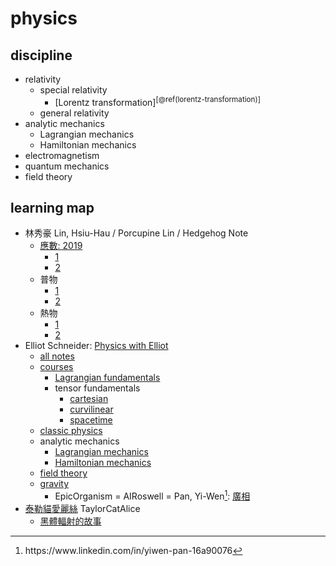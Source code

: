 # physics

## discipline

- relativity
  - special relativity
    - [Lorentz transformation]^[\@ref(lorentz-transformation)]^
  - general relativity
- analytic mechanics
  - Lagrangian mechanics
  - Hamiltonian mechanics
- electromagnetism
- quantum mechanics
- field theory

::: {show-in="html"}

## learning map

- 林秀豪 Lin, Hsiu-Hau / Porcupine Lin / Hedgehog Note
  - [應數: 2019](https://www.youtube.com/playlist?list=PLS0SUwlYe8cyfYWKPb8v55pCqfw0MnL0T)
    - [1](https://www.youtube.com/playlist?list=PLS0SUwlYe8cy7eNFtSWru7EtJ_yXM94YH)
    - [2](https://www.youtube.com/playlist?list=PLS0SUwlYe8cxiepObAy7dGDs29AdViZdj)
  - 普物
    - [1](https://www.youtube.com/playlist?list=PLS0SUwlYe8cytymmM8nCY9tYhcCfe-WGD)
    - [2](https://www.youtube.com/playlist?list=PLS0SUwlYe8czNqxfQq2XWeAHDqT8vYjmC)
  - 熱物
    - [1](https://www.youtube.com/playlist?list=PLS0SUwlYe8cyk1WY3t4GcL5AjWhE9w_9b)
    - [2](https://www.youtube.com/playlist?list=PLS0SUwlYe8cx_e0nB79ZGXJ3TShBxWdIS)
- Elliot Schneider: [Physics with Elliot](https://www.youtube.com/@PhysicswithElliot/playlists)
  - [all notes](https://www.physicswithelliot.com/all-notes)
  - [courses](https://www.physicswithelliot.com/courses)
    - [Lagrangian fundamentals](https://courses.physicswithelliot.com/products/fundamentals-of-lagrangian-mechanics)
    - tensor fundamentals
      - [cartesian](https://courses.physicswithelliot.com/products/part-i-fundamentals-of-cartesian-tensors)
      - [curvilinear](https://courses.physicswithelliot.com/products/part-ii-fundamentals-of-curvilinear-tensors)
      - [spacetime](https://courses.physicswithelliot.com/products/part-iii-fundamentals-of-spacetime-tensors)
  - [classic physics](https://www.youtube.com/playlist?list=PL-IZN8QRUw-ypTrpytuMWMEBcqVGAhVPl)
  - analytic mechanics
    - [Lagrangian mechanics](https://www.youtube.com/playlist?list=PL-IZN8QRUw-xRsoJPtXBlJyWlWrjVEF0x)
    - [Hamiltonian mechanics](https://www.youtube.com/playlist?list=PL-IZN8QRUw-zBECgfYLuDQ3qkWsXWAGhM)
  - [field theory](https://www.youtube.com/playlist?list=PL-IZN8QRUw-wEGbrXwziZTV30M_WiVs72)
  - [gravity](https://www.youtube.com/playlist?list=PL-IZN8QRUw-zEQgxVkaUIn567bkGoq_4c)
    - EpicOrganism = AIRoswell = Pan, Yi-Wen^[https://www.linkedin.com/in/yiwen-pan-16a90076]: [廣相](https://www.bilibili.com/video/BV1ZU411o7xL)
- [泰勒貓愛麗絲](https://space.bilibili.com/11008987/channel/series) TaylorCatAlice
  - [黑體輻射的故事](https://space.bilibili.com/11008987/channel/collectiondetail?sid=1643054)

:::